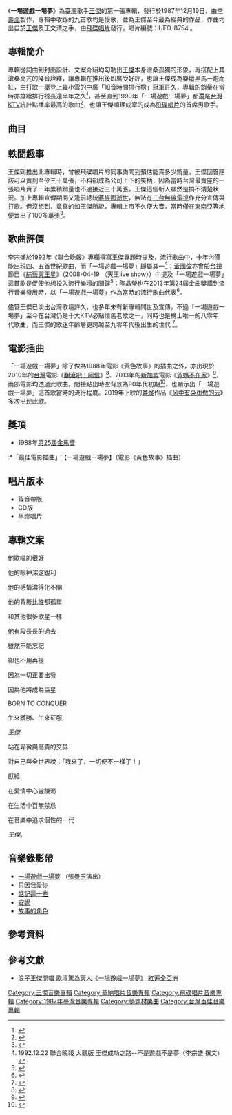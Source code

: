 {{Infobox album <!-- See Wikipedia:WikiProject_Albums -->
| name       = 一場遊戲一場夢
| type       = [[專輯|專輯]]
| artist     = [[王傑_(歌手)|王傑]]
| cover      = dave wangCD_01.jpg
<!-- 未知參數 | background = orange -->
| released   = 1987年12月19日
| recorded   = 1987年9月
| genre      = [[國語流行音樂|國語流行音樂]]
| label      = [[飛碟唱片|飛碟唱片]]
<!-- 未知參數 | number     = UFO-8754 -->
| producer   = [[李壽全|李壽全]]
| prev_title = 
| prev_year  = 
| next_title = [[忘了你忘了我|忘了你忘了我]]
| next_year  = 1988
}}
《'''一場遊戲一場夢'''》為[[臺灣|臺灣]]歌手[[王傑_(歌手)|王傑]]的第一張專輯，發行於1987年12月19日，由[[李壽全|李壽全]]製作，專輯中收錄的九首歌均是慢歌，並為王傑至今最為經典的作品，作曲均出自於[[王傑_(歌手)|王傑]]及王文清之手，由[[飛碟唱片|飛碟唱片]]發行，唱片編號：UFO-8754 。

==專輯簡介==
專輯從詞曲到封面設計、文案介紹均勾勒出[[王傑_(歌手)|王傑]]本身滄桑孤獨的形象，再搭配上其滄桑高亢的嗓音詮釋，讓專輯在推出後即廣受好評，也讓王傑成為樂壇黑馬一炮而紅，主打歌一舉登上羅小雲的[[中廣|中廣]]「知音時間排行榜」冠軍許久，專輯的銷量在當時亦雄踞排行榜長達半年之久<ref>{{Cite web |url=http://news.xinhuanet.com/tw/2013-07/26/c_125069366.htm |title=《一場遊戲一場夢》曾霸榜半年之久，至今在全亞洲銷售約1800萬張。 |access-date=2016-05-18 |archive-date=2017-02-20 |archive-url=https://web.archive.org/web/20170220162155/http://news.xinhuanet.com/tw/2013-07/26/c_125069366.htm }}</ref>，甚至直到1990年「一場遊戲一場夢」都還是[[台灣|台灣]]KTV統計點播率最高的歌曲<ref>{{Cite web |url=http://www.youtube.com/watch?v=vzcUZhTgMfM |title=1990年華視《連環泡》統計KTV熱門國台粵語歌曲點播前三名 |access-date=2014-02-23 |archive-date=2016-09-21 |archive-url=https://web.archive.org/web/20160921035425/https://www.youtube.com/watch?v=vzcUZhTgMfM }}</ref>，也讓王傑順理成章的成為[[飛碟唱片|飛碟唱片]]的首席男歌手。

==曲目==
{{tracklist
| all_arranger = [[陳志遠|陳志遠]]

| title1 = 一場遊戲一場夢
| music1 = 王文清
| lyrics1 = 王文清

| title2 = 只因我愛你
| music2 = 王傑
| lyrics2 = 王傑

| title3 = 別再說想我
| music3 = 王傑
| lyrics3 = 洪光達

| title4 = 惦記這一些
| music4 = 王文清
| lyrics4 = 王文清

| title5 = 心裡的呼喊
| music5 = 王傑
| lyrics5 = 王傑

| title6 = 安妮
| music6 = 王傑
| lyrics6 = [[陳樂融|陳樂融]]

| title7 = 風和霧
| music7 = 王傑
| lyrics7 = 潘美智、洪光達

| title8 = 故事的角色
| music8 = 王文清
| lyrics8 = 王文清

| title9 = 說聲珍重
| music9 = 王文清
| lyrics9 = 陳志遠

| title10 = 一場遊戲一場夢II
| music10 = 王文清
| lyrics10 = 王文清
}}

==軼聞趣事==
王傑剛推出此專輯時，曾被飛碟唱片的同事詢問到預估能賣多少銷量。王傑回答應該可以賣到至少三十萬張，不料卻成為公司上下的笑柄，因為當時台灣最賣座的一張唱片賣了一年累積銷量也不過接近三十萬張，王傑這個新人顯然是搞不清楚狀況。加上專輯宣傳期間又逢前總統[[蔣經國逝世|蔣經國逝世]]，無法在[[老三台|三台無線電視]]作充分宣傳與打歌。但沒想到，竟真的如王傑所說，專輯上市不久便大賣，當時僅在[[東南亞|東南亞]]等地便賣出了100多萬張<ref>{{Cite web |url=http://www.lifetv.com.my/node/33881?tid=39 |title=走進時光電台 最難忘的滄桑歌手 |accessdate=2013-10-02 |archive-date=2013-10-04 |archive-url=https://web.archive.org/web/20131004214116/http://www.lifetv.com.my/node/33881?tid=39 |dead-url=no }}</ref>。

==歌曲評價==
[[李宗盛|李宗盛]]於1992年《[[聯合晚報|聯合晚報]]》專欄撰寫王傑專題時提及，流行歌曲中，十年內僅能出現四、五首世紀歌曲，而「一場遊戲一場夢」即屬其一<ref>1992.12.22 聯合晚報 大觀版 王傑成功之路--不是遊戲不是夢（李宗盛 撰文）</ref>；[[黃國倫|黃國倫]]亦曾於[[台視|台視]]節目《[[綜藝天王星|綜藝天王星]]》（2008-04-19 〈天王live show〉）中提及「一場遊戲一場夢」這首歌是促使他想投入流行樂壇的關鍵<ref>{{Cite web |url=http://www.ttv.com.tw/Taiwan/TTVInfo/TTVInfo2112.htm |title=黃國倫視王傑為偶像 品冠感傷遠距離與女友分手 |access-date=2014-01-31 |archive-date=2019-02-18 |archive-url=https://web.archive.org/web/20190218143749/https://www.ttv.com.tw/Taiwan/TTVInfo/TTVInfo2112.htm }}</ref>；[[陶晶瑩|陶晶瑩]]也在2013年[[第24屆金曲獎|第24屆金曲獎]]講到流行音樂發展時，以「一場遊戲一場夢」作為當時的流行歌曲代表<ref>{{Cite web |url=http://v.youku.com/v_show/id_XNTc5ODAwMDY0.html |title=第24届台湾金曲奖-陶子讲流行乐提到 王傑-一场游戏一场梦 |access-date=2014-01-31 |archive-date=2019-05-10 |archive-url=https://web.archive.org/web/20190510231010/https://v.youku.com/v_show/id_XNTc5ODAwMDY0.html }}</ref>。

儘管王傑已淡出台灣歌壇許久，也多年未有新專輯問世及宣傳，不過「一場遊戲一場夢」至今在台灣仍是十大KTV必點懷舊老歌之一，同時也是榜上唯一的八零年代歌曲，而王傑的歌迷年齡層更跨越至九零年代後出生的世代 <ref>{{Cite web |url=http://dailyview.tw/Daily/2015/07/16 |title=【網路溫度計】經典曲目唱不膩！十大KTV必點懷舊老歌 |access-date=2015-08-31 |archive-date=2021-05-12 |archive-url=https://web.archive.org/web/20210512171038/https://dailyview.tw/Daily/2015/07/16 }}</ref>。

==電影插曲==
「一場遊戲一場夢」除了做為1988年電影《黃色故事》的插曲之外，亦出現於2010年的[[台灣|台灣]]電影《[[翻滾吧！阿信|翻滾吧！阿信]]》<ref>{{Cite web |url=http://www.vogue.com.tw/feature/entertainment/photo-4725-36474.html |title=2011.08.23 VOGUE娛樂新聞《翻滾吧！阿信》電影幕後花絮影片整理 |access-date=2014-01-31 |archive-date=2019-05-11 |archive-url=https://web.archive.org/web/20190511153246/https://www.vogue.com.tw/feature/entertainment/photo-4725-36474.html }}</ref>、2013年的[[新加坡|新加坡]]電影《[[爸媽不在家|爸媽不在家]]》<ref>{{Cite web |url=http://twent.chinayes.com/Content/20131129/khbjmnz7jhgok_2.shtml |title=【影评】《爸妈不在家》细腻平实的动人杰作 |accessdate=2014-02-11 |archive-date=2014-02-21 |archive-url=https://web.archive.org/web/20140221193808/http://twent.chinayes.com/Content/20131129/khbjmnz7jhgok_2.shtml |dead-url=no }}</ref>，兩部電影均透過此歌曲，間接點出時空背景為90年代初期<ref>{{Cite web |url=http://news.tvbs.com.tw/entry/64346 |title=2011.08.22 TVBS新聞網 影視娛樂版 符合時空 那些年、翻滾都用「老歌」配樂 |access-date=2014-02-23 |archive-date=2019-05-10 |archive-url=https://web.archive.org/web/20190510131557/https://news.tvbs.com.tw/entry/64346 }}</ref>，也顯示出「一場遊戲一場夢」這首歌當時的流行程度。2019年上映的[[娄烨|娄烨]]作品《[[风中有朵雨做的云|风中有朵雨做的云]]》多次出现此歌。

==獎項==
*1988年[[第25屆金馬獎|第25屆金馬獎]]
:*「最佳電影插曲」：【一場遊戲一場夢】（電影《黃色故事》插曲）
== 唱片版本 ==
* 錄音帶版
* CD版
* 黑膠唱片
==專輯文案==
{{hideH|專輯文案}}

他歌唱的很好

他的眼神深邃銳利

他的感情濃得化不開

他的背影比誰都孤單

和其他很多歌星一樣

他有段長長的過去
 
雖然不能忘記

卻也不用再提

因為一切正要出發

因為他將成為巨星

BORN TO CONQUER

生來獲勝、生來征服

''王傑''

站在卑微與高貴的交界

對自己與全世界說：「我來了，一切便不一樣了！」

獻給

在愛情中心靈饑渴

在生活中百無禁忌

在音樂中追求個性的一代

''王傑''。

{{hideF}}
== 音樂錄影帶 ==
* [https://www.youtube.com/watch?v=B2S1EngkjQk&index=1&list=PLvVNZSE0M_YdWuxQLUGgz0odQ1MhH5v_L 一場遊戲一場夢] {{Wayback|url=https://www.youtube.com/watch?v=B2S1EngkjQk&index=1&list=PLvVNZSE0M_YdWuxQLUGgz0odQ1MhH5v_L |date=20190218143748 }}（[[張曼玉|張曼玉]]演出）
* 只因我愛你
* [https://www.youtube.com/watch?v=bvRDWKyaZo0&list=PLvVNZSE0M_YdWuxQLUGgz0odQ1MhH5v_L&index=2 惦記這一些] {{Wayback|url=https://www.youtube.com/watch?v=bvRDWKyaZo0&list=PLvVNZSE0M_YdWuxQLUGgz0odQ1MhH5v_L&index=2 |date=20190218143748 }}
* [https://www.youtube.com/watch?v=1kROCIulcwQ&index=2&list=PLvVNZSE0M_YdWuxQLUGgz0odQ1MhH5v_L 安妮] {{Wayback|url=https://www.youtube.com/watch?v=1kROCIulcwQ&index=2&list=PLvVNZSE0M_YdWuxQLUGgz0odQ1MhH5v_L |date=20190218143748 }}
* [https://www.youtube.com/watch?v=wARk0o2zIyI&list=PLvVNZSE0M_YdWuxQLUGgz0odQ1MhH5v_L&index=3 故事的角色] {{Wayback|url=https://www.youtube.com/watch?v=wARk0o2zIyI&list=PLvVNZSE0M_YdWuxQLUGgz0odQ1MhH5v_L&index=3 |date=20190218143748 }}

==參考資料==
{{reflist}}
==參考文獻==
*[http://www.mychinabusiness.com/magazine/1003/home05.html 浪子王傑開唱 歌壇驚為天人《一場遊戲一場夢》 紅遍全亞洲] {{Wayback|url=http://www.mychinabusiness.com/magazine/1003/home05.html |date=20131005004425 }}
{{王傑 (歌手)}}
{{金馬獎最佳原創電影歌曲}}
[[Category:王傑音樂專輯|Category:王傑音樂專輯]]
[[Category:華納唱片音樂專輯|Category:華納唱片音樂專輯]]
[[Category:飛碟唱片音樂專輯|Category:飛碟唱片音樂專輯]]
[[Category:1987年臺灣音樂專輯|Category:1987年臺灣音樂專輯]]
[[Category:夢題材樂曲|Category:夢題材樂曲]]
[[Category:台灣百佳音樂專輯|Category:台灣百佳音樂專輯]]